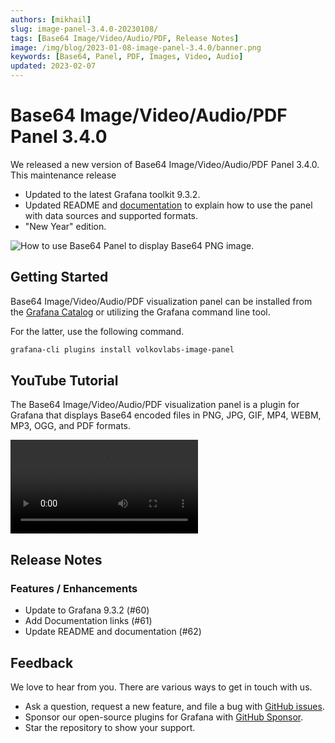 ```yaml
---
authors: [mikhail]
slug: image-panel-3.4.0-20230108/
tags: [Base64 Image/Video/Audio/PDF, Release Notes]
image: /img/blog/2023-01-08-image-panel-3.4.0/banner.png
keywords: [Base64, Panel, PDF, Images, Video, Audio]
updated: 2023-02-07
---
```



# Base64 Image/Video/Audio/PDF Panel 3.4.0

We released a new version of Base64 Image/Video/Audio/PDF Panel 3.4.0. This maintenance release

- Updated to the latest Grafana toolkit 9.3.2.
- Updated README and [documentation](/plugins/volkovlabs-image-panel) to explain how to use the panel with data sources and supported formats.
- "New Year" edition.

<Image
  title="How to use Base64 Panel to display Base64 PNG image."
  src="/img/blog/2023-01-08-image-panel-3.4.0/image.png"
  lazy={false}
/>

## Getting Started

Base64 Image/Video/Audio/PDF visualization panel can be installed from the [Grafana Catalog](https://grafana.com/grafana/plugins/volkovlabs-image-panel/) or utilizing the Grafana command line tool.

For the latter, use the following command.

```bash
grafana-cli plugins install volkovlabs-image-panel
```

## YouTube Tutorial

The Base64 Image/Video/Audio/PDF visualization panel is a plugin for Grafana that displays Base64 encoded files in PNG, JPG, GIF, MP4, WEBM, MP3, OGG, and PDF formats.

<Video
  src="https://www.youtube.com/embed/1_bgLSehjhg"
  title="Images, PDFs, Video, Live Camera Feed on Grafana Dashboard."
/>

## Release Notes

### Features / Enhancements

- Update to Grafana 9.3.2 (#60)
- Add Documentation links (#61)
- Update README and documentation (#62)

## Feedback

We love to hear from you. There are various ways to get in touch with us.

- Ask a question, request a new feature, and file a bug with [GitHub issues](https://github.com/volkovlabs/volkovlabs-image-panel/issues/new/choose).
- Sponsor our open-source plugins for Grafana with [GitHub Sponsor](https://github.com/sponsors/VolkovLabs).
- Star the repository to show your support.
